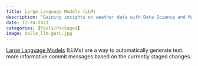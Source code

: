 ```yaml
---
title: Large Language Models (LLM)
description: "Gaining insights on weather data with Data Science and Machine Learning"
date: 11-24-2023
categories: [Tools/Packages]
image: dalle_llm-guru.jpg
---
```


[Large Language Models](https://en.wikipedia.org/wiki/Large_language_model#:~:text=A%20large%20language%20model%20(LLM)%20is%20a%20type%20of%20language%20model%20notable%20for%20its%20ability%20to%20achieve%20general%2Dpurpose%20language%20understanding%20and%20generation.) (LLMs) are a way to automatically generate text. more informative commit messages based on the currently staged changes.